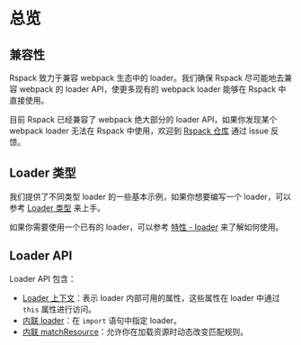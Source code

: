 # 总览

## 兼容性

Rspack 致力于兼容 webpack 生态中的 loader。我们确保 Rspack 尽可能地去兼容 webpack 的 loader API，使更多现有的 webpack loader 能够在 Rspack 中直接使用。

目前 Rspack 已经兼容了 webpack 绝大部分的 loader API，如果你发现某个 webpack loader 无法在 Rspack 中使用，欢迎到 [Rspack 仓库](https://github.com/web-infra-dev/rspack) 通过 issue 反馈。

## Loader 类型

我们提供了不同类型 loader 的一些基本示例，如果你想要编写一个 loader，可以参考 [Loader 类型](/api/loader-api/types) 来上手。

如果你需要使用一个已有的 loader，可以参考 [特性 - loader](/guide/features/loader) 来了解如何使用。

## Loader API

Loader API 包含：

- [Loader 上下文](/api/loader-api/context)：表示 loader 内部可用的属性，这些属性在 loader 中通过 `this` 属性进行访问。
- [内联 loader](/api/loader-api/inline)：在 `import` 语句中指定 loader。
- [内联 matchResource](/api/loader-api/inline-match-resource)：允许你在加载资源时动态改变匹配规则。
